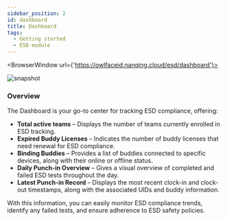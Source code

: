 ```yaml
---
sidebar_position: 2
id: dashboard
title: Dashboard
tags:
  - Getting started
  - ESD module
---
```



<BrowserWindow url={'https://owlfaceid.nanqing.cloud/esd/dashboard'}>

![snapshot](/assets/esd/dashboard.png)

</BrowserWindow>

### Overview

The Dashboard is your go-to center for tracking ESD compliance, offering:

- **Total active teams** – Displays the number of teams currently enrolled in ESD tracking.
- **Expired Buddy Licenses** – Indicates the number of buddy licenses that need renewal for ESD compliance.
- **Binding Buddies** – Provides a list of buddies connected to specific devices, along with their online or offline status.
- **Daily Punch-in Overview** – Gives a visual overview of completed and failed ESD tests throughout the day.
- **Latest Punch-in Record** – Displays the most recent clock-in and clock-out timestamps, along with the associated UIDs and buddy information.

With this information, you can easily monitor ESD compliance trends, identify any failed tests, and ensure adherence to ESD safety policies.
